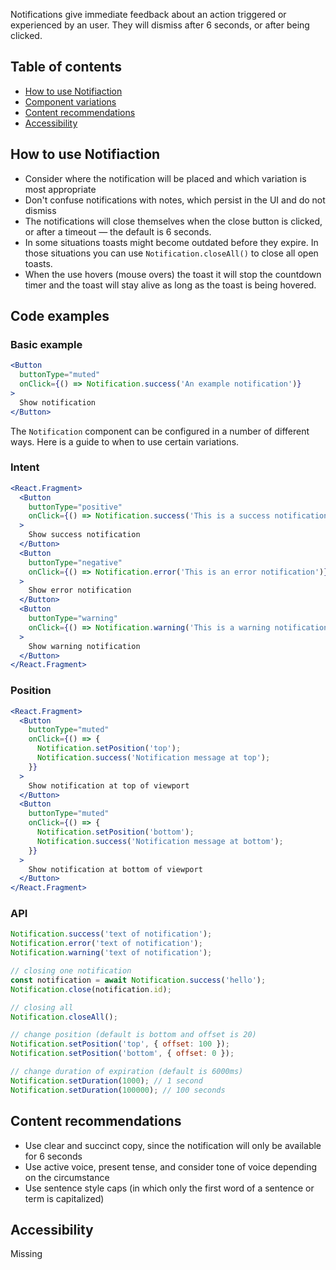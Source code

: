 Notifications give immediate feedback about an action triggered or experienced by an user. They will dismiss after 6 seconds, or after being clicked.

## Table of contents

- [How to use Notifiaction](#how-to-use-notifiaction)
- [Component variations](#component-variations)
- [Content recommendations](#content-recommendations)
- [Accessibility](#accessibility)

## How to use Notifiaction

- Consider where the notification will be placed and which variation is most appropriate
- Don't confuse notifications with notes, which persist in the UI and do not dismiss
- The notifications will close themselves when the close button is clicked, or after a timeout — the default is 6 seconds.
- In some situations toasts might become outdated before they expire. In those situations you can use `Notification.closeAll()` to close all open toasts.
- When the use hovers (mouse overs) the toast it will stop the countdown timer and the toast will stay alive as long as the toast is being hovered.

## Code examples

### Basic example

```jsx
<Button
  buttonType="muted"
  onClick={() => Notification.success('An example notification')}
>
  Show notification
</Button>
```

The `Notification` component can be configured in a number of different ways. Here is a guide to when to use certain variations.

### Intent

```jsx
<React.Fragment>
  <Button
    buttonType="positive"
    onClick={() => Notification.success('This is a success notification')}
  >
    Show success notification
  </Button>
  <Button
    buttonType="negative"
    onClick={() => Notification.error('This is an error notification')}
  >
    Show error notification
  </Button>
  <Button
    buttonType="warning"
    onClick={() => Notification.warning('This is a warning notification')}
  >
    Show warning notification
  </Button>
</React.Fragment>
```

### Position

```jsx
<React.Fragment>
  <Button
    buttonType="muted"
    onClick={() => {
      Notification.setPosition('top');
      Notification.success('Notification message at top');
    }}
  >
    Show notification at top of viewport
  </Button>
  <Button
    buttonType="muted"
    onClick={() => {
      Notification.setPosition('bottom');
      Notification.success('Notification message at bottom');
    }}
  >
    Show notification at bottom of viewport
  </Button>
</React.Fragment>
```

### API

```js
Notification.success('text of notification');
Notification.error('text of notification');
Notification.warning('text of notification');

// closing one notification
const notification = await Notification.success('hello');
Notification.close(notification.id);

// closing all
Notification.closeAll();

// change position (default is bottom and offset is 20)
Notification.setPosition('top', { offset: 100 });
Notification.setPosition('bottom', { offset: 0 });

// change duration of expiration (default is 6000ms)
Notification.setDuration(1000); // 1 second
Notification.setDuration(100000); // 100 seconds
```

## Content recommendations

- Use clear and succinct copy, since the notification will only be available for 6 seconds
- Use active voice, present tense, and consider tone of voice depending on the circumstance
- Use sentence style caps (in which only the first word of a sentence or term is capitalized)

## Accessibility

Missing
